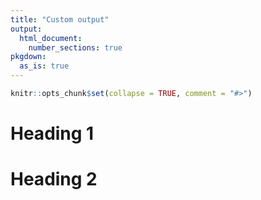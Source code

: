 ```yaml
---
title: "Custom output"
output: 
  html_document:
    number_sections: true
pkgdown:
  as_is: true
---
```


```r
knitr::opts_chunk$set(collapse = TRUE, comment = "#>")
```

# Heading 1

# Heading 2
